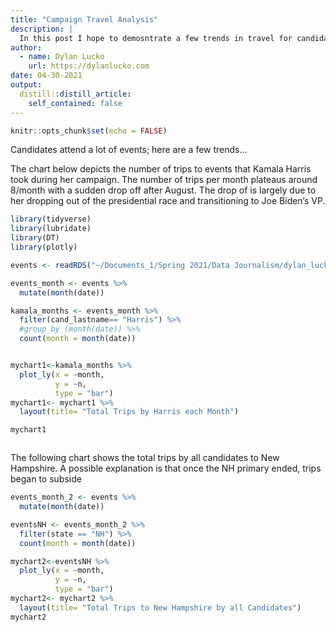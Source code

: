 ```yaml
---
title: "Campaign Travel Analysis"
description: |
  In this post I hope to demosntrate a few trends in travel for candidates in the 2020 Presidential Election.
author:
  - name: Dylan Lucko
    url: https://dylanlucko.com
date: 04-30-2021
output:
  distill::distill_article:
    self_contained: false
---
```


```r
knitr::opts_chunk$set(echo = FALSE)

```

Candidates attend a lot of events; here are a few trends...

The chart below depicts the number of trips to events that Kamala Harris took during her campaign. The number of trips per month plateaus around 8/month with a sudden drop off after August. The drop of is largely due to her dropping out of the presidential race and transitioning to Joe Biden's VP.

```r
library(tidyverse)
library(lubridate)
library(DT)
library(plotly)

events <- readRDS("~/Documents_1/Spring 2021/Data Journalism/dylan_lucko_site/events_saved.rds")

events_month <- events %>% 
  mutate(month(date))

kamala_months <- events_month %>% 
  filter(cand_lastname== "Harris") %>% 
  #group_by (month(date)) %>% 
  count(month = month(date))


mychart1<-kamala_months %>% 
  plot_ly(x = ~month, 
          y = ~n,
          type = "bar")
mychart1<- mychart1 %>% 
  layout(title= "Total Trips by Harris each Month")

mychart1
```

```r


```

The following chart shows the total trips by all candidates to New Hampshire. A possible explanation is that once the NH primary ended, trips began to subside


```r
events_month_2 <- events %>% 
  mutate(month(date))

eventsNH <- events_month_2 %>% 
  filter(state == "NH") %>% 
  count(month = month(date))

mychart2<-eventsNH %>% 
  plot_ly(x = ~month, 
          y = ~n,
          type = "bar")
mychart2<- mychart2 %>% 
  layout(title= "Total Trips to New Hampshire by all Candidates")
mychart2

```





